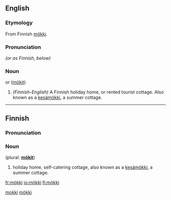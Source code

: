 ==English==

===Etymology===
From Finnish [[mökki#Finnish|mökki]].

===Pronunciation===
{{IPA|/møk'ki/, /mok'ki/ or /mʊk'ki/}} ''(or as Finnish, below)''

===Noun===
{{en-noun}} or ([[mökit]])

# ''(Finnish-English)'' A Finnish holiday home, or rented tourist cottage. Also known as a [[kesämökki]], a summer cottage.

[[Category:English words spelled with diacritics|mokki]] 

----

==Finnish==

===Pronunciation===
{{IPA|/møk:i/}}

===Noun===
{{fi-noun}} (plural: '''[[mökit]]''')
# holiday home, self-catering cottage, also known as a [[kesämökki]], a summer cottage.

[[Category:Finnish derivations|mökki]]

[[fr:mökki]]
[[io:mökki]]
[[fi:mökki]]